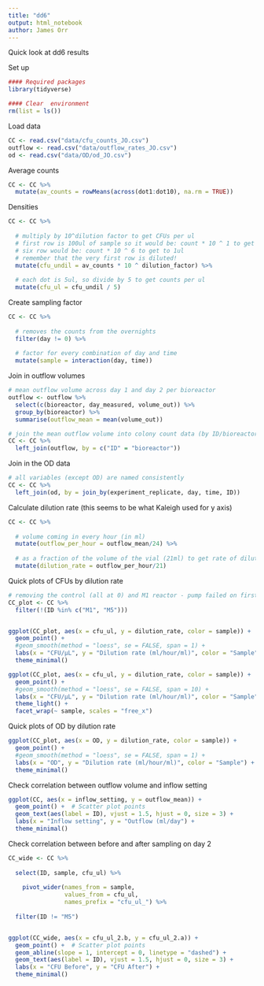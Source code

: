 ```yaml
---
title: "dd6"
output: html_notebook
author: James Orr
---
```


Quick look at dd6 results

Set up 

```r
#### Required packages
library(tidyverse)        

#### Clear  environment 
rm(list = ls())   
```

Load data

```r
CC <- read.csv("data/cfu_counts_JO.csv")
outflow <- read.csv("data/outflow_rates_JO.csv")
od <- read.csv("data/OD/od_JO.csv")
```


Average counts

```r
CC <- CC %>%
  mutate(av_counts = rowMeans(across(dot1:dot10), na.rm = TRUE))
```

Densities

```r
CC <- CC %>%
  
  # multiply by 10^dilution factor to get CFUs per ul 
  # first row is 100ul of sample so it would be: count * 10 ^ 1 to get 1ul
  # six row would be: count * 10 ^ 6 to get to 1ul
  # remember that the very first row is diluted!
  mutate(cfu_undil = av_counts * 10 ^ dilution_factor) %>%
  
  # each dot is 5ul, so divide by 5 to get counts per ul
  mutate(cfu_ul = cfu_undil / 5)

```

Create sampling factor 

```r
CC <- CC %>%
  
  # removes the counts from the overnights
  filter(day != 0) %>%
  
  # factor for every combination of day and time
  mutate(sample = interaction(day, time))
```

Join in outflow volumes 

```r
# mean outflow volume across day 1 and day 2 per bioreactor
outflow <- outflow %>%
  select(c(bioreactor, day_measured, volume_out)) %>%
  group_by(bioreactor) %>%
  summarise(outflow_mean = mean(volume_out))

# join the mean outflow volume into colony count data (by ID/bioreactor)
CC <- CC %>%
  left_join(outflow, by = c("ID" = "bioreactor"))
```

Join in the OD data

```r
# all variables (except OD) are named consistently
CC <- CC %>%
  left_join(od, by = join_by(experiment_replicate, day, time, ID))
```


Calculate dilution rate (this seems to be what Kaleigh used for y axis)

```r
CC <- CC %>%
  
  # volume coming in every hour (in ml)
  mutate(outflow_per_hour = outflow_mean/24) %>%
  
  # as a fraction of the volume of the vial (21ml) to get rate of dilution 
  mutate(dilution_rate = outflow_per_hour/21)
```


Quick plots of CFUs by dilution rate

```r

# removing the control (all at 0) and M1 reactor - pump failed on first day
CC_plot <- CC %>%
  filter(!(ID %in% c("M1", "M5")))


ggplot(CC_plot, aes(x = cfu_ul, y = dilution_rate, color = sample)) +
  geom_point() + 
  #geom_smooth(method = "loess", se = FALSE, span = 1) + 
  labs(x = "CFU/μL", y = "Dilution rate (ml/hour/ml)", color = "Sample") +
  theme_minimal()

```

```r
ggplot(CC_plot, aes(x = cfu_ul, y = dilution_rate, color = sample)) +
  geom_point() + 
  #geom_smooth(method = "loess", se = FALSE, span = 10) + 
  labs(x = "CFU/μL", y = "Dilution rate (ml/hour/ml)", color = "Sample") +
  theme_light() +
  facet_wrap(~ sample, scales = "free_x")
```


Quick plots of OD by dilution rate

```r

ggplot(CC_plot, aes(x = OD, y = dilution_rate, color = sample)) +
  geom_point() + 
  #geom_smooth(method = "loess", se = FALSE, span = 1) + 
  labs(x = "OD", y = "Dilution rate (ml/hour/ml)", color = "Sample") +
  theme_minimal()

```




Check correlation between outflow volume and inflow setting

```r
ggplot(CC, aes(x = inflow_setting, y = outflow_mean)) +
  geom_point() +  # Scatter plot points
  geom_text(aes(label = ID), vjust = 1.5, hjust = 0, size = 3) + 
  labs(x = "Inflow setting", y = "Outflow (ml/day") +
  theme_minimal()
```


Check correlation between before and after sampling on day 2 

```r

CC_wide <- CC %>%
  
  select(ID, sample, cfu_ul) %>%
  
    pivot_wider(names_from = sample, 
                values_from = cfu_ul, 
                names_prefix = "cfu_ul_") %>%
  
  filter(ID != "M5")


ggplot(CC_wide, aes(x = cfu_ul_2.b, y = cfu_ul_2.a)) +
  geom_point() +  # Scatter plot points
  geom_abline(slope = 1, intercept = 0, linetype = "dashed") +
  geom_text(aes(label = ID), vjust = 1.5, hjust = 0, size = 3) + 
  labs(x = "CFU Before", y = "CFU After") +
  theme_minimal()

```


